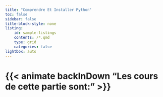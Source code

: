 ```yaml
---
title: "Comprendre Et Installer Python"
toc: false
sidebar: false
title-block-style: none
listing:
    id: sample-listings
    contents: /*.qmd
    type: grid
    categories: false
lightbox: auto
---
```


# {{< animate backInDown "Les cours de cette partie sont:" >}} 

